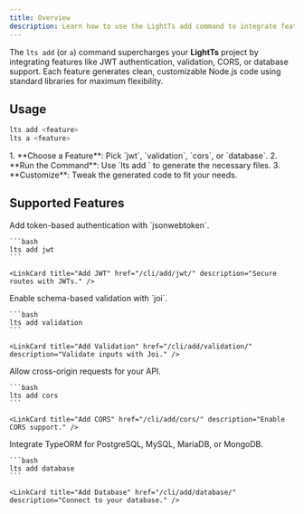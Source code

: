 ```yaml
---
title: Overview
description: Learn how to use the LightTs add command to integrate features.
---
```



The `lts add` (or `a`) command supercharges your **LightTs** project by integrating features like JWT authentication, validation, CORS, or database support. Each feature generates clean, customizable Node.js code using standard libraries for maximum flexibility.

## Usage

```bash
lts add <feature>
lts a <feature>
```

<Steps>
1. **Choose a Feature**: Pick `jwt`, `validation`, `cors`, or `database`.
2. **Run the Command**: Use `lts add <feature>` to generate the necessary files.
3. **Customize**: Tweak the generated code to fit your needs.
</Steps>

## Supported Features

<div class="card-container">
  <Card title="JWT Authentication" icon="seti:lock">
    Add token-based authentication with `jsonwebtoken`.

    ```bash
    lts add jwt
    ```

    <LinkCard title="Add JWT" href="/cli/add/jwt/" description="Secure routes with JWTs." />
  </Card>

  <Card title="Validation" icon="seti:json">
    Enable schema-based validation with `joi`.

    ```bash
    lts add validation
    ```

    <LinkCard title="Add Validation" href="/cli/add/validation/" description="Validate inputs with Joi." />
  </Card>

  <Card title="CORS" icon="seti:globe">
    Allow cross-origin requests for your API.

    ```bash
    lts add cors
    ```

    <LinkCard title="Add CORS" href="/cli/add/cors/" description="Enable CORS support." />
  </Card>

  <Card title="Database" icon="seti:database">
    Integrate TypeORM for PostgreSQL, MySQL, MariaDB, or MongoDB.

    ```bash
    lts add database
    ```

    <LinkCard title="Add Database" href="/cli/add/database/" description="Connect to your database." />
  </Card>
</div>

<LinkCard title="Explore Examples" href="/examples/" description="See how to combine features in your API." />